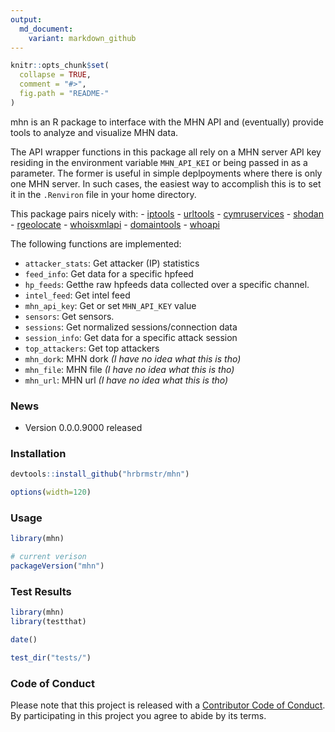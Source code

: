 ```yaml
---
output:
  md_document:
    variant: markdown_github
---
```


<!-- README.md is generated from README.Rmd. Please edit that file -->

```r
knitr::opts_chunk$set(
  collapse = TRUE,
  comment = "#>",
  fig.path = "README-"
)
```

mhn is an R package to interface with the MHN API and (eventually) provide tools to analyze and visualize MHN data.

The API wrapper functions in this package all rely on a MHN server API
key residing in the environment variable `MHN_API_KEI` or being
passed in as a parameter. The former is useful in simple deplpoyments
where there is only one MHN server. In such cases, the easiest way to 
accomplish this is to set it in the `.Renviron` file in your
home directory.

This package pairs nicely with:
- [iptools](https://github.com/hrbrmstr/iptools)
- [urltools](https://github.com/Ironholds/urltools)
- [cymruservices](https://github.com/hrbrmstr/cymruservices)
- [shodan](https://github.com/hrbrmstr/shodan)
- [rgeolocate](https://github.com/Ironholds/rgeolocate)
- [whoisxmlapi](https://github.com/hrbrmstr/whoisxmlapi)
- [domaintools](https://github.com/hrbrmstr/domaintools)
- [whoapi](https://github.com/Ironholds/whoapi)

The following functions are implemented:

- `attacker_stats`:	Get attacker (IP) statistics
- `feed_info`:	Get data for a specific hpfeed
- `hp_feeds`:	Getthe raw hpfeeds data collected over a specific channel.
- `intel_feed`:	Get intel feed
- `mhn_api_key`:	Get or set `MHN_API_KEY` value
- `sensors`:	Get sensors.
- `sessions`:	Get normalized sessions/connection data
- `session_info`:	Get data for a specific attack session
- `top_attackers`:	Get top attackers
- `mhn_dork`:	MHN dork _(I have no idea what this is tho)_
- `mhn_file`:	MHN file _(I have no idea what this is tho)_
- `mhn_url`:	MHN url _(I have no idea what this is tho)_

### News

- Version 0.0.0.9000 released

### Installation

```r
devtools::install_github("hrbrmstr/mhn")
```

```r
options(width=120)
```

### Usage

```r
library(mhn)

# current verison
packageVersion("mhn")

```

### Test Results

```r
library(mhn)
library(testthat)

date()

test_dir("tests/")
```

### Code of Conduct

Please note that this project is released with a [Contributor Code of Conduct](CONDUCT.md). 
By participating in this project you agree to abide by its terms.
